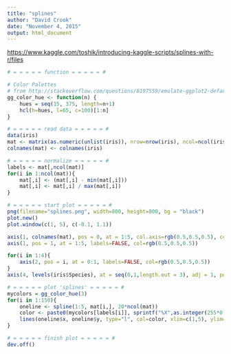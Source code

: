 ```yaml
---
title: "splines"
author: "David Crook"
date: "November 4, 2015"
output: html_document
---
```



<https://www.kaggle.com/toshik/introducing-kaggle-scripts/splines-with-r/files>



```r
# = = = = = function = = = = = #

# Color Palettes 
# from http://stackoverflow.com/questions/8197559/emulate-ggplot2-default-color-palette
gg_color_hue <- function(n) {
	hues = seq(15, 375, length=n+1)
	hcl(h=hues, l=65, c=100)[1:n]
}

# = = = = = read data = = = = = #
data(iris)
mat <- matrix(as.numeric(unlist(iris)), nrow=nrow(iris), ncol=ncol(iris))
colnames(mat) <- colnames(iris)

# = = = = = normalize = = = = = #
labels <- mat[,ncol(mat)]
for(i in 1:ncol(mat)){
	mat[,i] <- (mat[,i] - min(mat[,i]))
	mat[,i] <- mat[,i] / max(mat[,i])
}

# = = = = = start plot = = = = = #
png(filename="splines.png", width=800, height=800, bg = "black")
plot.new()
plot.window(c(1, 5), c(-0.1, 1.1))

axis(1, colnames(mat), pos = 0, at = 1:5, col.axis=rgb(0.5,0.5,0.5), col=rgb(0.5,0.5,0.5))
axis(1, pos = 1, at = 1:5, labels=FALSE, col=rgb(0.5,0.5,0.5))

for(i in 1:4){
	axis(2, pos = i, at = 0:1, labels=FALSE, col=rgb(0.5,0.5,0.5))
}
axis(4, levels(iris$Species), at = seq(0,1,length.out = 3), adj = 1, pos=5, col.axis=rgb(0.5,0.5,0.5), col=rgb(0.5,0.5,0.5))

# = = = = = plot 'splines' = = = = = #
mycolors = gg_color_hue(3)
for(i in 1:150){
	oneline <- spline(1:5, mat[i,], 20*ncol(mat))
	color <- paste0(mycolors[labels[i]], sprintf("%X",as.integer(255*0.5)))
	lines(oneline$x, oneline$y, type="l", col=color, xlim=c(1,5), ylim=c(-0.1,1.1), lwd=1.5)
}

# = = = = = finish plot = = = = = #
dev.off()
```
